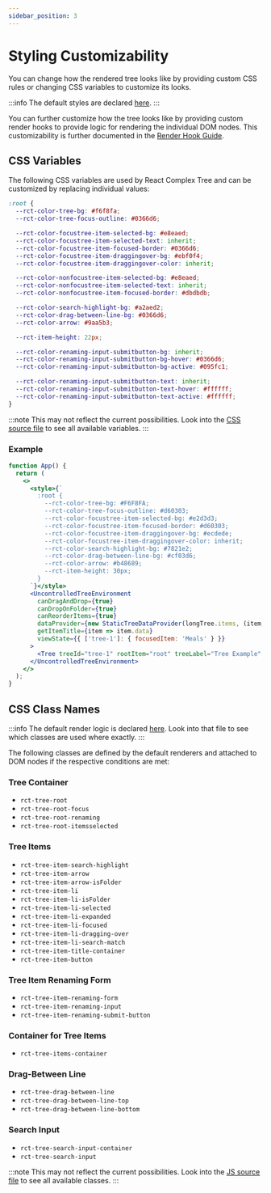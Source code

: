 ```yaml
---
sidebar_position: 3
---
```


# Styling Customizability

You can change how the rendered tree looks like by providing custom CSS rules or changing CSS variables to
customize its looks.

:::info
The default styles are declared
[here](https://github.com/lukasbach/react-complex-tree/blob/main/packages/core/src/style.css).
:::

You can further customize how the tree looks like by providing custom render hooks to provide
logic for rendering the individual DOM nodes. This customizability is further documented in the
[Render Hook Guide](rendering).

## CSS Variables

The following CSS variables are used by React Complex Tree and can be customized by replacing individual
values:

```css
:root {
  --rct-color-tree-bg: #f6f8fa;
  --rct-color-tree-focus-outline: #0366d6;

  --rct-color-focustree-item-selected-bg: #e8eaed;
  --rct-color-focustree-item-selected-text: inherit;
  --rct-color-focustree-item-focused-border: #0366d6;
  --rct-color-focustree-item-draggingover-bg: #ebf0f4;
  --rct-color-focustree-item-draggingover-color: inherit;

  --rct-color-nonfocustree-item-selected-bg: #e8eaed;
  --rct-color-nonfocustree-item-selected-text: inherit;
  --rct-color-nonfocustree-item-focused-border: #dbdbdb;

  --rct-color-search-highlight-bg: #a2aed2;
  --rct-color-drag-between-line-bg: #0366d6;
  --rct-color-arrow: #9aa5b3;

  --rct-item-height: 22px;

  --rct-color-renaming-input-submitbutton-bg: inherit;
  --rct-color-renaming-input-submitbutton-bg-hover: #0366d6;
  --rct-color-renaming-input-submitbutton-bg-active: #095fc1;

  --rct-color-renaming-input-submitbutton-text: inherit;
  --rct-color-renaming-input-submitbutton-text-hover: #ffffff;
  --rct-color-renaming-input-submitbutton-text-active: #ffffff;
}
```

:::note
This may not reflect the current possibilities. Look into the
[CSS source file](https://github.com/lukasbach/react-complex-tree/blob/main/packages/core/src/style.css)
to see all available variables.
:::

### Example

```jsx live
function App() {
  return (
    <>
      <style>{`
        :root {
          --rct-color-tree-bg: #F6F8FA;
          --rct-color-tree-focus-outline: #d60303;
          --rct-color-focustree-item-selected-bg: #e2d3d3;
          --rct-color-focustree-item-focused-border: #d60303;
          --rct-color-focustree-item-draggingover-bg: #ecdede;
          --rct-color-focustree-item-draggingover-color: inherit;
          --rct-color-search-highlight-bg: #7821e2;
          --rct-color-drag-between-line-bg: #cf03d6;
          --rct-color-arrow: #b48689;
          --rct-item-height: 30px;
        }
      `}</style>
      <UncontrolledTreeEnvironment
        canDragAndDrop={true}
        canDropOnFolder={true}
        canReorderItems={true}
        dataProvider={new StaticTreeDataProvider(longTree.items, (item, data) => ({ ...item, data }))}
        getItemTitle={item => item.data}
        viewState={{ ['tree-1']: { focusedItem: 'Meals' } }}
      >
        <Tree treeId="tree-1" rootItem="root" treeLabel="Tree Example" />
      </UncontrolledTreeEnvironment>
    </>
  );
}
```

## CSS Class Names

:::info
The default render logic is declared
[here](https://github.com/lukasbach/react-complex-tree/blob/main/packages/core/src/renderers/createDefaultRenderers.tsx).
Look into that file to see which classes are used where exactly.
:::

The following classes are defined by the default renderers and attached to DOM nodes if the respective conditions
are met:

### Tree Container

- `rct-tree-root`
- `rct-tree-root-focus`
- `rct-tree-root-renaming`
- `rct-tree-root-itemsselected`

### Tree Items

- `rct-tree-item-search-highlight`
- `rct-tree-item-arrow`
- `rct-tree-item-arrow-isFolder`
- `rct-tree-item-li`
- `rct-tree-item-li-isFolder`
- `rct-tree-item-li-selected`
- `rct-tree-item-li-expanded`
- `rct-tree-item-li-focused`
- `rct-tree-item-li-dragging-over`
- `rct-tree-item-li-search-match`
- `rct-tree-item-title-container`
- `rct-tree-item-button`

### Tree Item Renaming Form

- `rct-tree-item-renaming-form`
- `rct-tree-item-renaming-input`
- `rct-tree-item-renaming-submit-button`

### Container for Tree Items

- `rct-tree-items-container`

### Drag-Between Line

- `rct-tree-drag-between-line`
- `rct-tree-drag-between-line-top`
- `rct-tree-drag-between-line-bottom`

### Search Input

- `rct-tree-search-input-container`
- `rct-tree-search-input`

:::note
This may not reflect the current possibilities. Look into the
[JS source file](https://github.com/lukasbach/react-complex-tree/blob/main/packages/core/src/renderers/createDefaultRenderers.tsx)
to see all available classes.
:::
